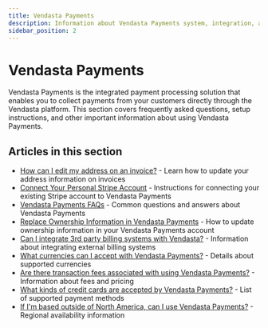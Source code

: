 ```yaml
---
title: Vendasta Payments
description: Information about Vendasta Payments system, integration, and frequently asked questions
sidebar_position: 2
---
```


# Vendasta Payments

Vendasta Payments is the integrated payment processing solution that enables you to collect payments from your customers directly through the Vendasta platform. This section covers frequently asked questions, setup instructions, and other important information about using Vendasta Payments.

## Articles in this section

- [How can I edit my address on an invoice?](./how-can-i-edit-my-address-on-an-invoice.mdx) - Learn how to update your address information on invoices
- [Connect Your Personal Stripe Account](./connect-your-personal-stripe-account.mdx) - Instructions for connecting your existing Stripe account to Vendasta Payments
- [Vendasta Payments FAQs](./vendasta-payments-faqs.mdx) - Common questions and answers about Vendasta Payments
- [Replace Ownership Information in Vendasta Payments](./replace-ownership-information.mdx) - How to update ownership information in your Vendasta Payments account
- [Can I integrate 3rd party billing systems with Vendasta?](./can-i-integrate-3rd-party-billing-systems-with-vendasta.mdx) - Information about integrating external billing systems
- [What currencies can I accept with Vendasta Payments?](./what-currencies-can-i-accept-with-vendasta-payments.mdx) - Details about supported currencies
- [Are there transaction fees associated with using Vendasta Payments?](./are-there-transaction-fees-associated-with-using-vendasta-payments.mdx) - Information about fees and pricing
- [What kinds of credit cards are accepted by Vendasta Payments?](./what-kinds-of-credit-cards-are-accepted-by-vendasta-payments.mdx) - List of supported payment methods
- [If I'm based outside of North America, can I use Vendasta Payments?](./if-im-based-outside-of-north-america-can-i-use-vendasta-payments.mdx) - Regional availability information